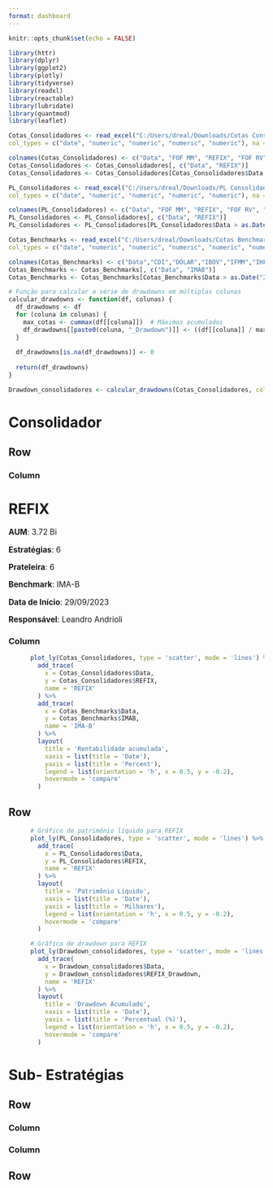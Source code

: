 ```yaml
---
format: dashboard
---
```


```r
knitr::opts_chunk$set(echo = FALSE)
```

```r
library(httr)
library(dplyr)
library(ggplot2)
library(plotly)
library(tidyverse)
library(readxl)
library(reactable)
library(lubridate)
library(quantmod)
library(leaflet)
```

```r
Cotas_Consolidadores <- read_excel("C:/Users/dreal/Downloads/Cotas Consolidadores.xlsx", 
col_types = c("date", "numeric", "numeric", "numeric", "numeric"), na = "0")

colnames(Cotas_Consolidadores) <- c("Data", "FOF MM", "REFIX", "FOF RV", "FOF HEDGE")
Cotas_Consolidadores <- Cotas_Consolidadores[, c("Data", "REFIX")]
Cotas_Consolidadores <- Cotas_Consolidadores[Cotas_Consolidadores$Data > as.Date("2023-09-29"), ]

PL_Consolidadores <- read_excel("C:/Users/dreal/Downloads/PL Consolidadores.xlsx", 
col_types = c("date", "numeric", "numeric", "numeric", "numeric"), na = "0")

colnames(PL_Consolidadores) <- c("Data", "FOF MM", "REFIX", "FOF RV", "FOF HEDGE")
PL_Consolidadores <- PL_Consolidadores[, c("Data", "REFIX")]
PL_Consolidadores <- PL_Consolidadores[PL_Consolidadores$Data > as.Date("2023-09-29"), ]

Cotas_Benchmarks <- read_excel("C:/Users/dreal/Downloads/Cotas Benchmarks.xlsx", 
col_types = c("date", "numeric", "numeric", "numeric", "numeric", "numeric", "numeric", "numeric"), na = "0")

colnames(Cotas_Benchmarks) <- c("Data","CDI","DÓLAR","IBOV","IFMM","IHFA","IMAB","BSHY")
Cotas_Benchmarks <- Cotas_Benchmarks[, c("Data", "IMAB")]
Cotas_Benchmarks <- Cotas_Benchmarks[Cotas_Benchmarks$Data > as.Date("2023-09-29"), ]
``` 

```r

# Função para calcular a série de drawdowns em múltiplas colunas
calcular_drawdowns <- function(df, colunas) {
  df_drawdowns <- df
  for (coluna in colunas) {
    max_cotas <- cummax(df[[coluna]])  # Máximos acumulados
    df_drawdowns[[paste0(coluna, "_Drawdown")]] <- ((df[[coluna]] / max_cotas) - 1)*100  # Cálculo do drawdown
  }
  
  df_drawdowns[is.na(df_drawdowns)] <- 0
  
  return(df_drawdowns)
}

Drawdown_consolidadores <- calcular_drawdowns(Cotas_Consolidadores, colunas = c("REFIX"))
```

# Consolidador

## Row

### Column

:::{.card}
<h1>REFIX</h1>
<div style="font-size: 1.1em;">
  <p><strong>AUM</strong>: 3.72 Bi</p>
  <p><strong>Estratégias</strong>: 6</p>
  <p><strong>Prateleira</strong>: 6</p>
  <p><strong>Benchmark</strong>: IMA-B</p>
  <p><strong>Data de Início</strong>: 29/09/2023</p>
  <p><strong>Responsável</strong>: Leandro Andrioli</p>
</div>
:::

### Column

```r
      plot_ly(Cotas_Consolidadores, type = 'scatter', mode = 'lines') %>%
        add_trace(
          x = Cotas_Consolidadores$Data,
          y = Cotas_Consolidadores$REFIX,
          name = 'REFIX'
        ) %>%
        add_trace(
          x = Cotas_Benchmarks$Data,
          y = Cotas_Benchmarks$IMAB,
          name = 'IMA-B'
        ) %>%
        layout(
          title = 'Rentabilidade acumulada',
          xaxis = list(title = 'Date'),
          yaxis = list(title = 'Percent'),
          legend = list(orientation = 'h', x = 0.5, y = -0.2),
          hovermode = 'compare'
        )
```

## Row

```r
      # Gráfico de patrimônio líquido para REFIX
      plot_ly(PL_Consolidadores, type = 'scatter', mode = 'lines') %>%
        add_trace(
          x = PL_Consolidadores$Data,
          y = PL_Consolidadores$REFIX,
          name = 'REFIX'
        ) %>%
        layout(
          title = 'Patrimônio Líquido',
          xaxis = list(title = 'Date'),
          yaxis = list(title = 'Milhares'),
          legend = list(orientation = 'h', x = 0.5, y = -0.2),
          hovermode = 'compare'
        )
```

```r
      # Gráfico de drawdown para REFIX
      plot_ly(Drawdown_consolidadores, type = 'scatter', mode = 'lines') %>%
        add_trace(
          x = Drawdown_consolidadores$Data,
          y = Drawdown_consolidadores$REFIX_Drawdown,
          name = 'REFIX'
        ) %>%
        layout(
          title = 'Drawdown Acumulado',
          xaxis = list(title = 'Date'),
          yaxis = list(title = 'Percentual (%)'),
          legend = list(orientation = 'h', x = 0.5, y = -0.2),
          hovermode = 'compare'
        )
```

# Sub- Estratégias

## Row

### Column

### Column

## Row

